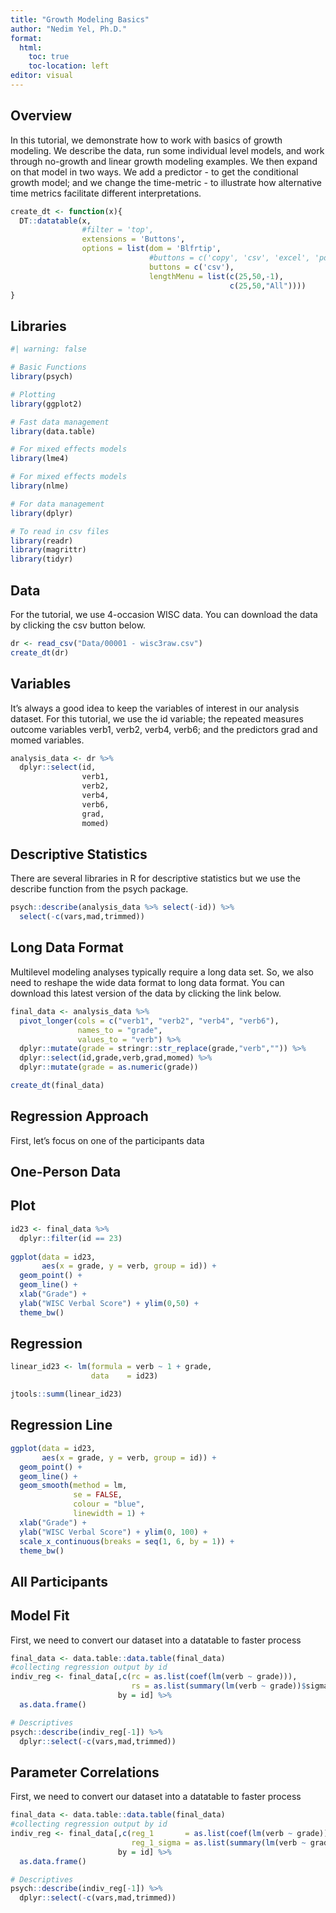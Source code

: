```yaml
---
title: "Growth Modeling Basics"
author: "Nedim Yel, Ph.D."
format:
  html:
    toc: true
    toc-location: left
editor: visual
---
```


## Overview

In this tutorial, we demonstrate how to work with basics of growth modeling. We describe the data, run some individual level models, and work through no-growth and linear growth modeling examples. We then expand on that model in two ways. We add a predictor - to get the conditional growth model; and we change the time-metric - to illustrate how alternative time metrics facilitate different interpretations.

```r

create_dt <- function(x){
  DT::datatable(x,  
                #filter = 'top',
                extensions = 'Buttons',
                options = list(dom = 'Blfrtip',
                               #buttons = c('copy', 'csv', 'excel', 'pdf', 'print'),
                               buttons = c('csv'),
                               lengthMenu = list(c(25,50,-1),
                                                 c(25,50,"All"))))
}

```

::: panel-tabset
## Libraries

```r
#| warning: false

# Basic Functions
library(psych)  

# Plotting
library(ggplot2)

# Fast data management
library(data.table) 

# For mixed effects models
library(lme4)

# For mixed effects models
library(nlme)

# For data management
library(dplyr) 

# To read in csv files
library(readr)
library(magrittr)
library(tidyr)

```

## Data

For the tutorial, we use 4-occasion WISC data. You can download the data by clicking the csv button below.

```r
dr <- read_csv("Data/00001 - wisc3raw.csv")
create_dt(dr)
```

## Variables

It's always a good idea to keep the variables of interest in our analysis dataset. For this tutorial, we use the id variable; the repeated measures outcome variables verb1, verb2, verb4, verb6; and the predictors grad and momed variables.

```r

analysis_data <- dr %>% 
  dplyr::select(id, 
                verb1, 
                verb2, 
                verb4, 
                verb6, 
                grad,
                momed)
```

## Descriptive Statistics

There are several libraries in R for descriptive statistics but we use the describe function from the psych package.

```r

psych::describe(analysis_data %>% select(-id)) %>% 
  select(-c(vars,mad,trimmed))

```

## Long Data Format

Multilevel modeling analyses typically require a long data set. So, we also need to reshape the wide data format to long data format. You can download this latest version of the data by clicking the link below.

```r

final_data <- analysis_data %>% 
  pivot_longer(cols = c("verb1", "verb2", "verb4", "verb6"),
               names_to = "grade",
               values_to = "verb") %>% 
  dplyr::mutate(grade = stringr::str_replace(grade,"verb","")) %>% 
  dplyr::select(id,grade,verb,grad,momed) %>% 
  dplyr::mutate(grade = as.numeric(grade))

create_dt(final_data)


```
:::

## Regression Approach

First, let's focus on one of the participants data

::: panel-tabset
## One-Person Data

::: panel-tabset
## Plot

```r

id23 <- final_data %>% 
  dplyr::filter(id == 23)
  
ggplot(data = id23, 
       aes(x = grade, y = verb, group = id)) +
  geom_point() + 
  geom_line() +
  xlab("Grade") + 
  ylab("WISC Verbal Score") + ylim(0,50) +
  theme_bw()

```

## Regression

```r

linear_id23 <- lm(formula = verb ~ 1 + grade, 
                  data    = id23)

jtools::summ(linear_id23)


```

## Regression Line

```r

ggplot(data = id23, 
       aes(x = grade, y = verb, group = id)) +
  geom_point() + 
  geom_line() +
  geom_smooth(method = lm,
              se = FALSE,
              colour = "blue",
              linewidth = 1) +
  xlab("Grade") +
  ylab("WISC Verbal Score") + ylim(0, 100) +
  scale_x_continuous(breaks = seq(1, 6, by = 1)) + 
  theme_bw()


```
:::

## All Participants

::: panel-tabset
## Model Fit

First, we need to convert our dataset into a datatable to faster process

```r

final_data <- data.table::data.table(final_data)
#collecting regression output by id 
indiv_reg <- final_data[,c(rc = as.list(coef(lm(verb ~ grade))), 
                           rs = as.list(summary(lm(verb ~ grade))$sigma)), 
                        by = id] %>% 
  as.data.frame()

# Descriptives
psych::describe(indiv_reg[-1]) %>% 
  dplyr::select(-c(vars,mad,trimmed))

```

## Parameter Correlations

First, we need to convert our dataset into a datatable to faster process

```r

final_data <- data.table::data.table(final_data)
#collecting regression output by id 
indiv_reg <- final_data[,c(reg_1       = as.list(coef(lm(verb ~ grade))), 
                           reg_1_sigma = as.list(summary(lm(verb ~ grade))$sigma)), 
                        by = id] %>% 
  as.data.frame()

# Descriptives
psych::describe(indiv_reg[-1]) %>% 
  dplyr::select(-c(vars,mad,trimmed))

```
:::
:::
